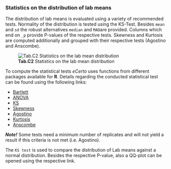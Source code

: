 ### Statistics on the distribution of lab means

The distribution of lab means is evaluated using a variety of recommended tests. 
Normality of the distribution is tested using the KS-Test. 
Besides `mean` and `sd` the robust alternatives `median` and `MAD`are provided. 
Columns which end on `_p` provide P-values of the respective tests. 
Skewness and Kurtosis are computed additionally and grouped with their respective 
tests (Agostino and Anscombe).

![**Tab.C2** Statistics on the lab mean distribution](fig/C_Modul_Tab2.png)

To compute the statistical tests *eCerto* uses functions from different packages available for **R**.
Details regarding the conducted statistical test can be found using the following links:

* <a href="https://rdrr.io/r/stats/bartlett.test.html" target="_blank" rel="noopener noreferrer">Bartlett</a>
* <a href="https://rdrr.io/r/stats/anova.html" target="_blank" rel="noopener noreferrer">ANOVA</a>
* <a href="https://rdrr.io/r/stats/ks.test.html" target="_blank" rel="noopener noreferrer">KS</a>
* <a href="https://rdrr.io/cran/moments/man/skewness.html" target="_blank" rel="noopener noreferrer">Skewness</a>
* <a href="https://rdrr.io/cran/moments/man/agostino.test.html" target="_blank" rel="noopener noreferrer">Agostino</a>
* <a href="https://rdrr.io/cran/moments/man/kurtosis.html" target="_blank" rel="noopener noreferrer">Kurtosis</a>
* <a href="https://rdrr.io/cran/moments/man/anscombe.test.html" target="_blank" rel="noopener noreferrer">Anscombe</a>

***Note!*** 
Some tests need a minimum number of replicates and will not yield a result if this 
criteria is not met (i.e. Agostino).

The `KS test` is used to compare the distribution of Lab means against a normal distribution.
Besides the respective P-value, also a QQ-plot can be opened using the respective link.
